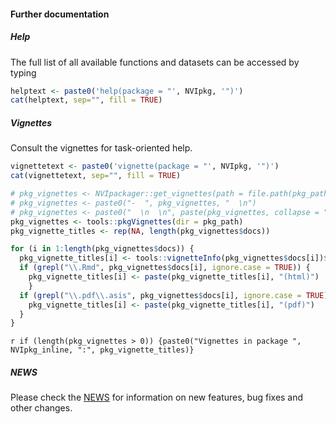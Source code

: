 #### Further documentation
##### Help
The full list of all available functions and datasets can be accessed by typing
``` r
helptext <- paste0('help(package = "', NVIpkg, '")')
cat(helptext, sep="", fill = TRUE)
```

##### Vignettes

Consult the vignettes for task-oriented help.
``` r
vignettetext <- paste0('vignette(package = "', NVIpkg, '")')
cat(vignettetext, sep="", fill = TRUE)
```

```r
# pkg_vignettes <- NVIpackager::get_vignettes(path = file.path(pkg_path, "vignettes"))
# pkg_vignettes <- paste0("-  ", pkg_vignettes, "  \n")
# pkg_vignettes <- paste0("  \n  \n", paste(pkg_vignettes, collapse = ""), "  \n")
pkg_vignettes <- tools::pkgVignettes(dir = pkg_path)
pkg_vignette_titles <- rep(NA, length(pkg_vignettes$docs)) 

for (i in 1:length(pkg_vignettes$docs)) {
  pkg_vignette_titles[i] <- tools::vignetteInfo(pkg_vignettes$docs[i])$title
  if (grepl("\\.Rmd", pkg_vignettes$docs[i], ignore.case = TRUE)) {
    pkg_vignette_titles[i] <- paste(pkg_vignette_titles[i], "(html)")
    }
  if (grepl("\\.pdf\\.asis", pkg_vignettes$docs[i], ignore.case = TRUE)) {
    pkg_vignette_titles[i] <- paste(pkg_vignette_titles[i], "(pdf)")
  }
}
```

`r if (length(pkg_vignettes > 0)) {paste0("Vignettes in package ", NVIpkg_inline, ":", pkg_vignette_titles)}`

##### NEWS

Please check the [NEWS](`r  paste0("https://github.com/NorwegianVeterinaryInstitute/", NVIpkg, "/blob/main/NEWS")`) for information on new features, bug fixes and other changes.


